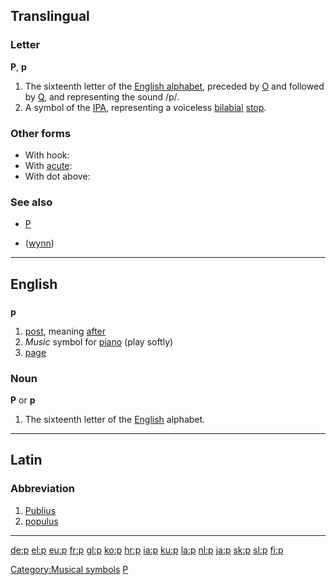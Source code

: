 ==Translingual==

===Letter===
'''P''', '''p'''

# The sixteenth letter of the [[Wiktionary:About Roman script|English alphabet]], preceded by [[o|O]] and followed by [[q|Q]], and representing the sound /p/.
# A symbol of the [[IPA]], representing a voiceless [[bilabial]] [[stop]].

===Other forms===
*With hook: {{IPAchar|[[ƥ]]}}
*With [[acute]]: {{IPAchar|[[ṕ]]}}
*With dot above: {{IPAchar|[[ṗ]]}}

===See also===
*[[P]]
*{{IPAchar|[[ƿ]]}} ([[wynn]])

----

==English==

{{rank|looked|head|called|186|p|Lord|de|whole}}

==={{abbreviation}}===
'''p'''

# [[post]], meaning [[after]]
# ''Music'' symbol for [[piano]] (play softly) [[Category:Musical symbols]]
# [[page]]

===Noun===
'''P''' or '''p'''

#The sixteenth letter of the [[English]] alphabet.

----

==Latin==
===Abbreviation===

# [[Publius]]
# [[populus]]
----

[[Category:Latin letters|P]]

[[de:p]]
[[el:p]]
[[eu:p]]
[[fr:p]]
[[gl:p]]
[[ko:p]]
[[hr:p]]
[[ia:p]]
[[ku:p]]
[[la:p]]
[[nl:p]]
[[ja:p]]
[[sk:p]]
[[sl:p]]
[[fi:p]]